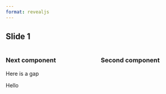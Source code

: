 ```yaml
---
format: revealjs
---
```


## Slide 1

:::: {.columns}

::: {.column}

::: {.fragment}

### Next component

Here is a [gap]{.fragment}

:::

Hello

:::

::: {.column .fragment}

### Second component

:::

::::
